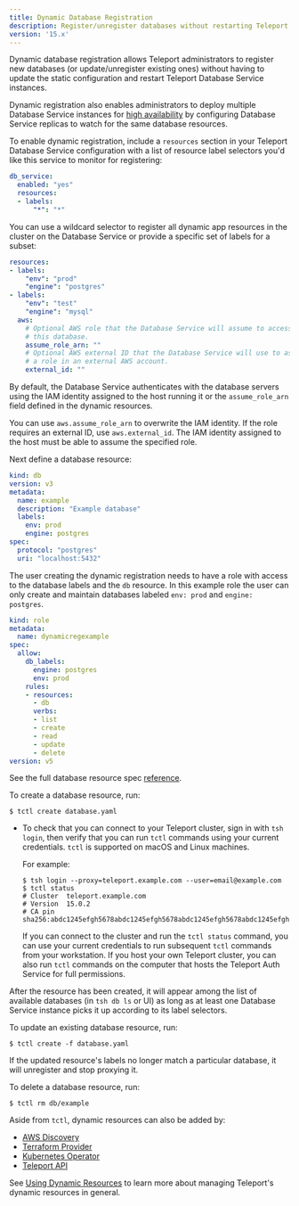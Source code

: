 ```yaml
---
title: Dynamic Database Registration
description: Register/unregister databases without restarting Teleport.
version: '15.x'
---
```


Dynamic database registration allows Teleport administrators to register new
databases (or update/unregister existing ones) without having to update the
static configuration and restart Teleport Database Service instances.

Dynamic registration also enables administrators to deploy multiple Database
Service instances for [high availability](/docs/database-access/guides/ha) by configuring Database
Service replicas to watch for the same database resources.

To enable dynamic registration, include a `resources` section in your Teleport
Database Service configuration with a list of resource label selectors you'd like this
service to monitor for registering:

```yaml
db_service:
  enabled: "yes"
  resources:
  - labels:
      "*": "*"
```

You can use a wildcard selector to register all dynamic app resources in the cluster
on the Database Service or provide a specific set of labels for a subset:

```yaml
resources:
- labels:
    "env": "prod"
    "engine": "postgres"
- labels:
    "env": "test"
    "engine": "mysql"
  aws:
    # Optional AWS role that the Database Service will assume to access
    # this database.
    assume_role_arn: ""
    # Optional AWS external ID that the Database Service will use to assume
    # a role in an external AWS account.
    external_id: ""
```

By default, the Database Service authenticates with the database servers using
the IAM identity assigned to the host running it or the `assume_role_arn` field
defined in the dynamic resources.

You can use `aws.assume_role_arn` to overwrite the IAM identity. If the role
requires an external ID, use `aws.external_id`. The IAM identity assigned to
the host must be able to assume the specified role.

Next define a database resource:

```yaml
kind: db
version: v3
metadata:
  name: example
  description: "Example database"
  labels:
    env: prod
    engine: postgres
spec:
  protocol: "postgres"
  uri: "localhost:5432"
```

The user creating the dynamic registration needs to have a role with access to the
database labels and the `db` resource.  In this example role the user can only
create and maintain databases labeled `env: prod` and `engine: postgres`.

```yaml
kind: role
metadata:
  name: dynamicregexample
spec:
  allow:
    db_labels:
      engine: postgres
      env: prod
    rules:
    - resources:
      - db
      verbs:
      - list
      - create
      - read
      - update
      - delete
version: v5
```

See the full database resource spec [reference](/docs/database-access/reference/configuration#database-resource).

To create a database resource, run:

```code
$ tctl create database.yaml
```

- To check that you can connect to your Teleport cluster, sign in with `tsh login`, then
  verify that you can run `tctl` commands using your current credentials.
  `tctl` is supported on macOS and Linux machines.

  For example:
  ```code
  $ tsh login --proxy=teleport.example.com --user=email@example.com
  $ tctl status
  # Cluster  teleport.example.com
  # Version  15.0.2
  # CA pin   sha256:abdc1245efgh5678abdc1245efgh5678abdc1245efgh5678abdc1245efgh5678
  ```
  If you can connect to the cluster and run the `tctl status` command, you can use your
  current credentials to run subsequent `tctl` commands from your workstation.
  If you host your own Teleport cluster, you can also run `tctl` commands on the computer that
  hosts the Teleport Auth Service for full permissions.

After the resource has been created, it will appear among the list of available
databases (in `tsh db ls` or UI) as long as at least one Database Service
instance picks it up according to its label selectors.

To update an existing database resource, run:

```code
$ tctl create -f database.yaml
```

If the updated resource's labels no longer match a particular database, it
will unregister and stop proxying it.

To delete a database resource, run:

```code
$ tctl rm db/example
```

Aside from `tctl`, dynamic resources can also be added by:

- [AWS Discovery](/docs/database-access/guides/aws-discovery)
- [Terraform Provider](/docs/management/dynamic-resources/terraform-provider)
- [Kubernetes Operator](/docs/management/dynamic-resources/teleport-operator)
- [Teleport API](/docs/api/introduction)

See [Using Dynamic Resources](/docs/management/dynamic-resources) to learn
more about managing Teleport's dynamic resources in general.
